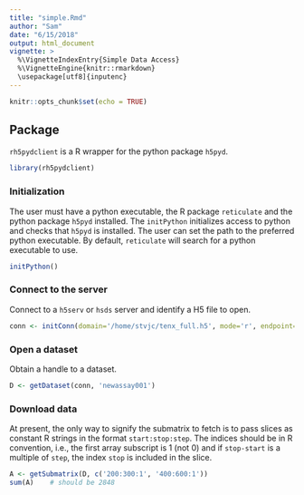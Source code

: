 ```yaml
---
title: "simple.Rmd"
author: "Sam"
date: "6/15/2018"
output: html_document
vignette: >
  %\VignetteIndexEntry{Simple Data Access}
  %\VignetteEngine{knitr::rmarkdown}
  \usepackage[utf8]{inputenc}
---
```


```r
knitr::opts_chunk$set(echo = TRUE)
```

## Package

`rh5pydclient` is a R wrapper for the python package `h5pyd`. 

```r
library(rh5pydclient)
```

### Initialization

The user must have a python executable, the R package `reticulate` and the python package `h5pyd` installed. The `initPython` initializes access to python and checks that `h5pyd` is installed. The user can set the path to the preferred python executable. By default, `reticulate` will search for a python executable to use.

```r
initPython()
```

### Connect to the server

Connect to a `h5serv` or `hsds` server and identify a H5 file to open.

```r
conn <- initConn(domain='/home/stvjc/tenx_full.h5', mode='r', endpoint='http://52.4.181.237:5101')
```

### Open a dataset

Obtain a handle to a dataset.

```r
D <- getDataset(conn, 'newassay001')
```

### Download data

At present, the only way to signify the submatrix to fetch is to pass slices as constant 
R strings in the format `start:stop:step`. The indices should be in R convention, i.e.,
the first array subscript is 1 (not 0) and if `stop-start` is a multiple of `step`, 
the index `stop` is included in the slice.

```r
A <- getSubmatrix(D, c('200:300:1', '400:600:1'))
sum(A)    # should be 2848
```



